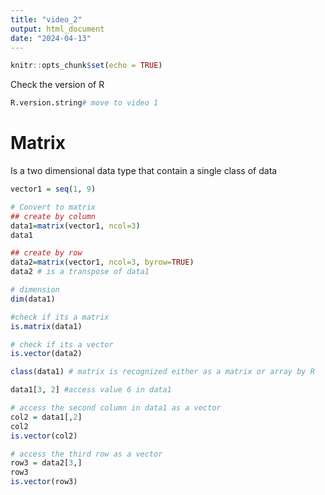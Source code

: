 ```yaml
---
title: "video_2"
output: html_document
date: "2024-04-13"
---
```


```r
knitr::opts_chunk$set(echo = TRUE)
```

Check the version of R

```r
R.version.string# move to video 1
```

# Matrix 
Is a two dimensional data type that contain a single class of data 

```r
vector1 = seq(1, 9)

# Convert to matrix
## create by column 
data1=matrix(vector1, ncol=3)
data1

## create by row 
data2=matrix(vector1, ncol=3, byrow=TRUE)
data2 # is a transpose of data1

# dimension 
dim(data1)

#check if its a matrix 
is.matrix(data1)

# check if its a vector 
is.vector(data2)

class(data1) # matrix is recognized either as a matrix or array by R

data1[3, 2] #access value 6 in data1

# access the second column in data1 as a vector 
col2 = data1[,2]
col2
is.vector(col2)

# access the third row as a vector 
row3 = data2[3,]
row3
is.vector(row3)


```










